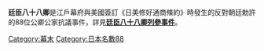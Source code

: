 '''廷臣八十八卿'''是江戶幕府與美國簽訂《日美修好通商條約》時發生的反對朝廷勅許的88位公卿公家抗議事件，詳見'''[[廷臣八十八卿列參事件|廷臣八十八卿列參事件]]'''。

[[Category:幕末|Category:幕末]]
[[Category:日本名數88|Category:日本名數88]]